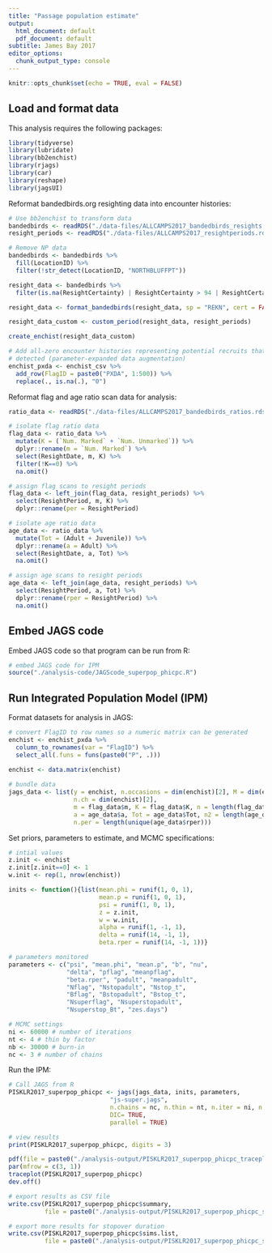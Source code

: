 ```yaml
---
title: "Passage population estimate"
output:
  html_document: default
  pdf_document: default
subtitle: James Bay 2017
editor_options:
  chunk_output_type: console
---
```


```r
knitr::opts_chunk$set(echo = TRUE, eval = FALSE)
```

## Load and format data

This analysis requires the following packages:

```r

library(tidyverse)
library(lubridate)
library(bb2enchist)
library(rjags)
library(car)
library(reshape)
library(jagsUI)

```

Reformat bandedbirds.org resighting data into encounter histories:

```r

# Use bb2enchist to transform data
bandedbirds <- readRDS("./data-files/ALLCAMPS2017_bandedbirds_resights.rds")
resight_periods <- readRDS("./data-files/ALLCAMPS2017_resightperiods.rds")

# Remove NP data
bandedbirds <- bandedbirds %>%
  fill(LocationID) %>% 
  filter(!str_detect(LocationID, "NORTHBLUFFPT"))

resight_data <- bandedbirds %>% 
  filter(is.na(ResightCertainty) | ResightCertainty > 94 | ResightCertainty == 100)

resight_data <- format_bandedbirds(resight_data, sp = "REKN", cert = FALSE)

resight_data_custom <- custom_period(resight_data, resight_periods)

create_enchist(resight_data_custom)

# Add all-zero encounter histories representing potential recruits that were not 
# detected (parameter-expanded data augmentation)
enchist_pxda <- enchist_csv %>% 
  add_row(FlagID = paste0("PXDA", 1:500)) %>%
  replace(., is.na(.), "0")

```

Reformat flag and age ratio scan data for analysis:

```r

ratio_data <- readRDS("./data-files/ALLCAMPS2017_bandedbirds_ratios.rds")

# isolate flag ratio data
flag_data <- ratio_data %>% 
  mutate(K = (`Num. Marked` + `Num. Unmarked`)) %>% 
  dplyr::rename(m = `Num. Marked`) %>% 
  select(ResightDate, m, K) %>%
  filter(!K==0) %>%
  na.omit()

# assign flag scans to resight periods
flag_data <- left_join(flag_data, resight_periods) %>% 
  select(ResightPeriod, m, K) %>% 
  dplyr::rename(per = ResightPeriod)

# isolate age ratio data
age_data <- ratio_data %>% 
  mutate(Tot = (Adult + Juvenile)) %>% 
  dplyr::rename(a = Adult) %>% 
  select(ResightDate, a, Tot) %>% 
  na.omit()

# assign age scans to resight periods
age_data <- left_join(age_data, resight_periods) %>% 
  select(ResightPeriod, a, Tot) %>% 
  dplyr::rename(rper = ResightPeriod) %>% 
  na.omit()

```

## Embed JAGS code

Embed JAGS code so that program can be run from R:

```r

# embed JAGS code for IPM
source("./analysis-code/JAGScode_superpop_phicpc.R")

```

## Run Integrated Population Model (IPM)

Format datasets for analysis in JAGS:

```r

# convert FlagID to row names so a numeric matrix can be generated
enchist <- enchist_pxda %>% 
  column_to_rownames(var = "FlagID") %>% 
  select_all(.funs = funs(paste0("P", .)))
  
enchist <- data.matrix(enchist)

# bundle data
jags_data <- list(y = enchist, n.occasions = dim(enchist)[2], M = dim(enchist)[1],
                  n.ch = dim(enchist)[2],
                  m = flag_data$m, K = flag_data$K, n = length(flag_data$K), per = flag_data$per,
                  a = age_data$a, Tot = age_data$Tot, n2 = length(age_data$Tot), rper = age_data$rper,
                  n.per = length(unique(age_data$rper)))


```

Set priors, parameters to estimate, and MCMC specifications:

```r

# intial values
z.init <- enchist
z.init[z.init==0] <- 1
w.init <- rep(1, nrow(enchist))

inits <- function(){list(mean.phi = runif(1, 0, 1),
                         mean.p = runif(1, 0, 1),
                         psi = runif(1, 0, 1),
                         z = z.init,
                         w = w.init,
                         alpha = runif(1, -1, 1),
                         delta = runif(14, -1, 1),
                         beta.rper = runif(14, -1, 1))}  

# parameters monitored
parameters <- c("psi", "mean.phi", "mean.p", "b", "nu",
                "delta", "pflag", "meanpflag",
                "beta.rper", "padult", "meanpadult",
                "Nflag", "Nstopadult", "Nstop_t",
                "Bflag", "Bstopadult", "Bstop_t",
                "Nsuperflag", "Nsuperstopadult",
                "Nsuperstop_Bt", "zes.days")

# MCMC settings
ni <- 60000 # number of iterations
nt <- 4 # thin by factor
nb <- 30000 # burn-in
nc <- 3 # number of chains

```

Run the IPM:

```r

# Call JAGS from R
PISKLR2017_superpop_phicpc <- jags(jags_data, inits, parameters,
                            "js-super.jags",
                            n.chains = nc, n.thin = nt, n.iter = ni, n.burnin = nb,
                            DIC= TRUE,
                            parallel = TRUE)

# view results
print(PISKLR2017_superpop_phicpc, digits = 3)

pdf(file = paste0("./analysis-output/PISKLR2017_superpop_phicpc_traceplots_", Sys.Date(), ".pdf"))
par(mfrow = c(3, 1))
traceplot(PISKLR2017_superpop_phicpc)
dev.off()

# export results as CSV file
write.csv(PISKLR2017_superpop_phicpc$summary,
          file = paste0("./analysis-output/PISKLR2017_superpop_phicpc_summary_", Sys.Date(), ".csv"))

# export more results for stopover duration
write.csv(PISKLR2017_superpop_phicpc$sims.list,
          file = paste0("./analysis-output/PISKLR2017_superpop_phicpc_sims.list_", Sys.Date(), ".csv"))


```




